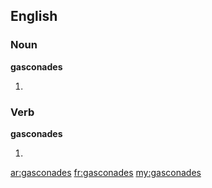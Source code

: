 ==English==

===Noun===
'''gasconades'''

# {{plural of|gasconade}}

===Verb===
'''gasconades'''

# {{third-person singular of|gasconade}}

[[ar:gasconades]]
[[fr:gasconades]]
[[my:gasconades]]